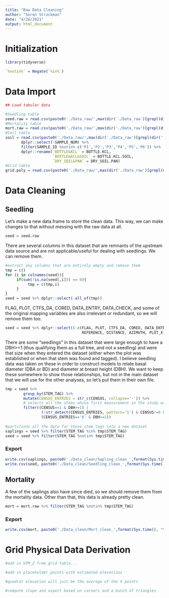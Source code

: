 ```yaml
---
title: "Raw Data Cleaning"
author: "Soren Struckman"
date: "4/26/2021"
output: html_document
---
```



# Initialization
```r
library(tidyverse)
```

```r
`%notin%` = Negate(`%in%`)
```


# Data Import
```r
## Load tabular data

#Seedling table
seed.raw = read.csv(paste0('./Data_raw/',max(dir('./Data_raw')[grepl(dir('./Data_raw/'),pattern = 'Seedling')])),na.strings=c('NA','NULL'))
#Mortality table
mort.raw = read.csv(paste0('./Data_raw/',max(dir('./Data_raw')[grepl(dir('./Data_raw/'),pattern = 'Mort_')])),na.strings=c('NA','NULL'))
#Soil table
soil = read.csv(paste0('./Data_raw/',max(dir('./Data_raw')[grepl(dir('./Data_raw/'),pattern = 'Soil')])),na.strings=c('NA','NULL')) %>%
       dplyr::select(-SAMPLE_NUM) %>%
       filter(SAMPLE_ID %notin% c('P1','P2','P3','P4','P5','P6')) %>%
       dplyr::rename(`BOTTLE&KCL` = BOTTLE.KCL,
                     `BOTTLE&KCL&SOIL` = BOTTLE.KCL.SOIL,
                     `DRY_SOIL&PAN` = DRY_SOIL.PAN)
#Grid table
grid.poly = read.csv(paste0('./Data_raw/',max(dir('./Data_raw')[grepl(dir('./Data_raw/'),pattern = 'Grid_Poly')])),na.strings=c('NA','NULL'))
```


# Data Cleaning
## Seedling
Let's make a new data.frame to store the clean data. This way, we can make changes to that without messing with the raw data at all.
```r
seed = seed.raw
```

There are several columns in this dataset that are remnants of the upstream data source and are not applicable/useful for dealing with seedlings. We can remove them.
```r
#extract any columns that are entirely empty and remove them
tmp = c()
for (i in colnames(seed)){
     if(sum(!is.na(seed[,i])) == 0){
          tmp = c(tmp,i)
     }
}
seed = seed %>% dplyr::select(-all_of(tmp))
```

FLAG, PLOT, CTFS_DA, CORED, DATA_ENTRY, DATA_CHECK, and some of the original mapping variables are also irrelevant or redundant, so we will remove them too.
```r
seed = seed %>% dplyr::select((-c(FLAG, PLOT, CTFS_DA, CORED, DATA_ENTRY_1, DATA_ENTRY_2, DATA_CHECK, 
                                  REFERENCE, DISTANCE, AZIMUTH, PLOT_X, PLOT_Y, FIELD_X, FIELD_Y)))
```

There are some "seedlings" in this dataset that were large enough to have a DBH>=1 (thus qualifying them as a full tree, and not a seedling) and were that size when they entered the dataset (either when the plot was established or when that stem was found and tagged). I believe seedling data was taken on these in order to construct models to relate basal diameter (DBA or BD) and diameter at breast height (DBH). We want to keep these somewhere to show those relationships, but not in the main dataset that we will use for the other analyses, so let's put them in their own file.
```r
tmp = seed %>% 
        group_by(STEM_TAG) %>% 
        mutate(CENSUS_ENTRIES = str_c(CENSUS, collapse='-')) %>% 
        # selects all the stems whose first measurement in the study was DBH=1+
        filter((CENSUS==1 & DBH>=1) | 
                (!str_detect(CENSUS_ENTRIES, pattern='1') & CENSUS!=6 & DBH>=1) | 
                (CENSUS_ENTRIES=='6' & DBH>=1))
        
#partitions all the data for those stem tags into a new dataset
saplings = seed %>% filter(STEM_TAG %in% tmp$STEM_TAG)
seed = seed %>% filter(STEM_TAG %notin% tmp$STEM_TAG)
```

### Export
```r
write.csv(saplings, paste0('./Data_clean/Sapling_clean_',format(Sys.time(), "%Y%m%d"),'.csv'))
write.csv(seed, paste0('./Data_clean/Seedling_clean_',format(Sys.time(), "%Y%m%d"),'.csv'))
```


## Mortality
A few of the saplings also have since died, so we should remove them from the mortality data. Other than that, this data is already pretty clean.
```r
mort = mort.raw %>% filter(STEM_TAG %notin% tmp$STEM_TAG)
```

### Export
```r
write.csv(mort, paste0('./Data_clean/Mort_clean_',format(Sys.time(), "%Y%m%d"),'.csv'))
```


# Grid Physical Data Derivation
```r
#add in UTM_Z from grid table...

#add in placeholder points with estimated elevations

#quadrat elevation will just be the average of the 4 points 

#compute slope and aspect based on corners and a bunch of triangles
```


